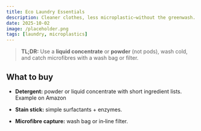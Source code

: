 ```yaml
---
title: Eco Laundry Essentials
description: Cleaner clothes, less microplastic—without the greenwash.
date: 2025-10-02
image: /placeholder.png
tags: [laundry, microplastics]
---
```


> **TL;DR:** Use a **liquid concentrate** or **powder** (not pods), wash cold, and catch microfibres with a wash bag or filter.

## What to buy

- **Detergent:** powder or liquid concentrate with short ingredient lists.  
  <AmazonLink asin="B07PGL2N7J">Example on Amazon</AmazonLink>

- **Stain stick:** simple surfactants + enzymes.

- **Microfibre capture:** wash bag or in‑line filter.
